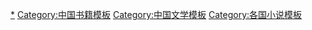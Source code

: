 [[Category:中国小说|*]]
[[Category:中国书籍模板|Category:中国书籍模板]]
[[Category:中国文学模板|Category:中国文学模板]]
[[Category:各国小说模板|Category:各国小说模板]]